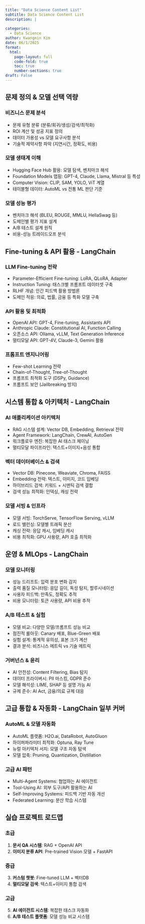```yaml
---
title: "Data Science Content List"
subtitle: Data Science Content List
description: |
  
categories:
  - Data Science
author: Kwangmin Kim
date: 06/1/2025
format: 
  html:
    page-layout: full
    code-fold: true
    toc: true
    number-sections: true
draft: False
---
```


## 문제 정의 & 모델 선택 역량

### 비즈니스 문제 분석

- 문제 유형 분류 (분류/회귀/생성/검색/최적화)
- ROI 계산 및 성공 지표 정의
- 데이터 가용성 vs 모델 요구사항 분석
- 기술적 제약사항 파악 (지연시간, 정확도, 비용)

### 모델 생태계 이해

- Hugging Face Hub 활용: 모델 탐색, 벤치마크 해석
- Foundation Models 맵핑: GPT-4, Claude, Llama, Mistral 등 특성
- Computer Vision: CLIP, SAM, YOLO, ViT 계열
- 테이블형 데이터: AutoML vs 전통 ML 판단 기준

### 모델 성능 평가

- 벤치마크 해석 (BLEU, ROUGE, MMLU, HellaSwag 등)
- 도메인별 평가 지표 설계
- A/B 테스트 설계 원칙
- 비용-성능 트레이드오프 분석

## Fine-tuning & API 활용 - LangChain

### LLM Fine-tuning 전략

- Parameter-Efficient Fine-tuning: LoRA, QLoRA, Adapter
- Instruction Tuning: 태스크별 프롬프트 데이터셋 구축
- RLHF 개념: 인간 피드백 활용 방법론
- 도메인 적응: 의료, 법률, 금융 등 특화 모델 구축

### API 활용 및 최적화

- OpenAI API: GPT-4, Fine-tuning, Assistants API
- Anthropic Claude: Constitutional AI, Function Calling
- 오픈소스 API: Ollama, vLLM, Text Generation Inference
- 멀티모달 API: GPT-4V, Claude-3, Gemini 활용

### 프롬프트 엔지니어링

- Few-shot Learning 전략
- Chain-of-Thought, Tree-of-Thought
- 프롬프트 최적화 도구 (DSPy, Guidance)
- 프롬프트 보안 (Jailbreaking 방지)

## 시스템 통합 & 아키텍처 - LangChain

### AI 애플리케이션 아키텍처

- RAG 시스템 설계: Vector DB, Embedding, Retrieval 전략
- Agent Framework: LangChain, CrewAI, AutoGen
- 워크플로우 엔진: 복잡한 AI 태스크 체이닝
- 멀티모달 파이프라인: 텍스트+이미지+음성 통합

### 벡터 데이터베이스 & 검색

- Vector DB: Pinecone, Weaviate, Chroma, FAISS
- Embedding 전략: 텍스트, 이미지, 코드 임베딩
- 하이브리드 검색: 키워드 + 시맨틱 검색 결합
- 검색 성능 최적화: 인덱싱, 캐싱 전략

### 모델 서빙 & 인프라

- 모델 서빙: TorchServe, TensorFlow Serving, vLLM
- 로드 밸런싱: 모델별 트래픽 분산
- 캐싱 전략: 응답 캐시, 임베딩 캐시
- 비용 최적화: GPU 사용량, API 호출 최적화

## 운영 & MLOps - LangChain

### 모델 모니터링

- 성능 드리프트: 입력 분포 변화 감지
- 출력 품질 모니터링: 응답 길이, 독성 탐지, 할루시네이션
- 사용자 피드백: 만족도, 정확도 추적
- 비용 모니터링: 토큰 사용량, API 비용 추적

### A/B 테스트 & 실험

- 모델 비교: 다양한 모델/프롬프트 성능 비교
- 점진적 롤아웃: Canary 배포, Blue-Green 배포
- 실험 설계: 통계적 유의성, 표본 크기 계산
- 결과 분석: 비즈니스 메트릭 vs 기술 메트릭

### 거버넌스 & 윤리

- AI 안전성: Content Filtering, Bias 탐지
- 데이터 프라이버시: PII 마스킹, GDPR 준수
- 모델 해석성: LIME, SHAP 등 설명 가능 AI
- 규제 준수: AI Act, 금융/의료 규제 대응

## 고급 통합 & 자동화  - LangChain 일부 커버

### AutoML & 모델 자동화

- AutoML 플랫폼: H2O.ai, DataRobot, AutoGluon
- 하이퍼파라미터 최적화: Optuna, Ray Tune
- 뉴럴 아키텍처 서치: 모델 구조 자동 탐색
- 모델 압축: Pruning, Quantization, Distillation

### 고급 AI 패턴

- Multi-Agent Systems: 협업하는 AI 에이전트
- Tool-Using AI: 외부 도구/API 활용하는 AI
- Self-Improving Systems: 피드백 기반 자동 개선
- Federated Learning: 분산 학습 시스템

## 실습 프로젝트 로드맵

### 초급

1. **문서 QA 시스템**: RAG + OpenAI API
2. **이미지 분류 API**: Pre-trained Vision 모델 + FastAPI

### 중급

3. **커스텀 챗봇**: Fine-tuned LLM + 벡터DB
4. **멀티모달 검색**: 텍스트+이미지 통합 검색

### 고급

5. **AI 에이전트 시스템**: 복잡한 태스크 자동화
6. **A/B 테스트 플랫폼**: 모델 성능 비교 시스템

